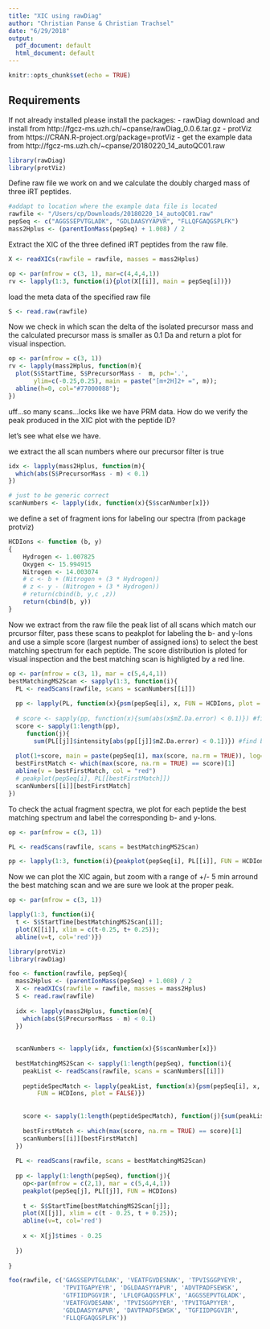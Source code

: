 ```yaml
---
title: "XIC using rawDiag"
author: "Christian Panse & Christian Trachsel"
date: "6/29/2018"
output:
  pdf_document: default
  html_document: default
---
```

  
  ```r
knitr::opts_chunk$set(echo = TRUE)
```

## Requirements

If not already installed please install the packages:
- rawDiag download and install from http://fgcz-ms.uzh.ch/~cpanse/rawDiag_0.0.6.tar.gz
- protViz from https://CRAN.R-project.org/package=protViz
- get the example data from  http://fgcz-ms.uzh.ch/~cpanse/20180220_14_autoQC01.raw

```r
library(rawDiag)
library(protViz)
```

Define raw file we work on and we calculate the doubly charged mass of three iRT peptides.

```r
#addapt to location where the example data file is located
rawfile <- "/Users/cp/Downloads/20180220_14_autoQC01.raw"  
pepSeq <- c("AGGSSEPVTGLADK", "GDLDAASYYAPVR", "FLLQFGAQGSPLFK")
mass2Hplus <- (parentIonMass(pepSeq) + 1.008) / 2 
```

Extract the XIC of the three defined iRT peptides from the raw file.

```r
X <- readXICs(rawfile = rawfile, masses = mass2Hplus)

op <- par(mfrow = c(3, 1), mar=c(4,4,4,1))
rv <- lapply(1:3, function(i){plot(X[[i]], main = pepSeq[i])})
```



load the meta data of the specified raw file
```r
S <- read.raw(rawfile)
```

Now we check in which scan the delta of the isolated precursor mass and the calculated precursor mass is smaller as 0.1 Da and return a plot for visual inspection. 

```r
op <- par(mfrow = c(3, 1))
rv <- lapply(mass2Hplus, function(m){
  plot(S$StartTime, S$PrecursorMass -  m, pch='.',
       ylim=c(-0.25,0.25), main = paste("[m+2H]2+ =", m));
  abline(h=0, col="#77000088");
})
```


uff...so many scans...locks like we have PRM data. How do we verify the peak produced in the XIC plot with the peptide ID?

let's see what else we have.
  
  
we extract the all scan numbers where our precursor filter is true
```r
idx <- lapply(mass2Hplus, function(m){
  which(abs(S$PrecursorMass - m) < 0.1)
})

# just to be generic correct
scanNumbers <- lapply(idx, function(x){S$scanNumber[x]})
```

we define a set of fragment ions for labeling our spectra (from package protviz)
```r

HCDIons <- function (b, y) 
{
    Hydrogen <- 1.007825
    Oxygen <- 15.994915
    Nitrogen <- 14.003074
    # c <- b + (Nitrogen + (3 * Hydrogen))
    # z <- y - (Nitrogen + (3 * Hydrogen))
    # return(cbind(b, y,c ,z))
    return(cbind(b, y))
}

```

Now we extract from the raw file the peak list of all scans which match our prcursor filter, pass these scans to peakplot for labeling the b- and y-Ions and use a simple score (largest number of assigned ions) to select the best matching spectrum for each peptide. The score distribution is ploted for visual inspection and the best matching scan is highligted by a red line.

```r
op <- par(mfrow = c(3, 1), mar = c(5,4,4,1))
bestMatchingMS2Scan <- sapply(1:3, function(i){
  PL <- readScans(rawfile, scans = scanNumbers[[i]])
  
  pp <- lapply(PL, function(x){psm(pepSeq[i], x, FUN = HCDIons, plot = FALSE)})
  
  # score <- sapply(pp, function(x){sum(abs(x$mZ.Da.error) < 0.1)}) #find best scoring spectra
  score <- sapply(1:length(pp),
     function(j){
       sum(PL[[j]]$intensity[abs(pp[[j]]$mZ.Da.error) < 0.1])}) #find best scoring spectra
  
  plot(1+score, main = paste(pepSeq[i], max(score, na.rm = TRUE)), log='y')
  bestFirstMatch <- which(max(score, na.rm = TRUE) == score)[1]
  abline(v = bestFirstMatch, col = "red")
  # peakplot(pepSeq[i], PL[[bestFirstMatch]])
  scanNumbers[[i]][bestFirstMatch]
})
```


To check the actual fragment spectra, we plot for each peptide the best matching spectrum and label the corresponding b- and y-Ions.
```r
op <- par(mfrow = c(3, 1))

PL <- readScans(rawfile, scans = bestMatchingMS2Scan)

pp <- lapply(1:3, function(i){peakplot(pepSeq[i], PL[[i]], FUN = HCDIons)})

```

Now we can plot the XIC again, but zoom with a range of +/- 5 min arround the best matching scan and we are sure we look at the proper peak.

```r
op <- par(mfrow = c(3, 1))

lapply(1:3, function(i){
  t <- S$StartTime[bestMatchingMS2Scan[i]]; 
  plot(X[[i]], xlim = c(t-0.25, t+ 0.25)); 
  abline(v=t, col='red')})
```

```r
library(protViz)
library(rawDiag)

foo <- function(rawfile, pepSeq){
  mass2Hplus <- (parentIonMass(pepSeq) + 1.008) / 2 
  X <- readXICs(rawfile = rawfile, masses = mass2Hplus)
  S <- read.raw(rawfile)
  
  idx <- lapply(mass2Hplus, function(m){
    which(abs(S$PrecursorMass - m) < 0.1)
  })
  
  
  scanNumbers <- lapply(idx, function(x){S$scanNumber[x]})
  
  bestMatchingMS2Scan <- sapply(1:length(pepSeq), function(i){
    peakList <- readScans(rawfile, scans = scanNumbers[[i]])
    
    peptideSpecMatch <- lapply(peakList, function(x){psm(pepSeq[i], x,
        FUN = HCDIons, plot = FALSE)})
    
    
    score <- sapply(1:length(peptideSpecMatch), function(j){sum(peakList[[j]]$intensity[abs(peptideSpecMatch[[j]]$mZ.Da.error) < 0.1])}) 
    
    bestFirstMatch <- which(max(score, na.rm = TRUE) == score)[1]
    scanNumbers[[i]][bestFirstMatch]
  })
  
  PL <- readScans(rawfile, scans = bestMatchingMS2Scan)
  
  pp <- lapply(1:length(pepSeq), function(j){
    op<-par(mfrow = c(2,1), mar = c(5,4,4,1))
    peakplot(pepSeq[j], PL[[j]], FUN = HCDIons)
    
    t <- S$StartTime[bestMatchingMS2Scan[j]]; 
    plot(X[[j]], xlim = c(t - 0.25, t + 0.25)); 
    abline(v=t, col='red')
    
    x <- X[j]$times - 0.25
    
  })
  
}
```

```r

foo(rawfile, c('GAGSSEPVTGLDAK', 'VEATFGVDESNAK', 'TPVISGGPYEYR',
               'TPVITGAPYEYR', 'DGLDAASYYAPVR', 'ADVTPADFSEWSK',
               'GTFIIDPGGVIR', 'LFLQFGAQGSPFLK', 'AGGSSEPVTGLADK',
               'VEATFGVDESANK', 'TPVISGGPYYER', 'TPVITGAPYYER',
               'GDLDAASYYAPVR', 'DAVTPADFSEWSK', 'TGFIIDPGGVIR',
               'FLLQFGAQGSPLFK'))

```
